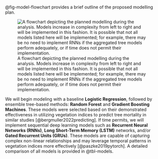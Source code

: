
@fig-model-flowchart provides a brief outline of the proposed modelling plan.

![A flowchart depicting the planned modelling during the analysis. 
Models increase in complexity from left to right and will be implemented in this fashion.
It is possible that not all models listed here will be implemented; 
for example, there may be no need to implement RNNs if the aggregated tree models perform adequately, or if time does not
permit their implementation.](../../img/flowchart-modelling.png){#fig-model-flowchart width=90%, fig-pos="H"}

We will begin modeling with a baseline **Logistic Regression**, 
followed by ensemble tree-based methods: **Random Forest** and **Gradient Boosting Machines**. 
These models were selected based on their demonstrated effectiveness in utilizing vegetation indices 
to predict tree mortality in similar studies [@bergmuller2022predicting]. 
If time permits, we will implement sequential deep learning models such as **Recurrent Neural Networks (RNNs)**,
**Long Short-Term Memory (LSTM)** networks, and/or **Gated Recurrent Units (GRUs)**. 
These models are capable of capturing complex non-linear relationships and may leverage temporal patterns in vegetation indices 
more effectively [@paszke2019pytorch]. A detailed comparison of all models is provided in @tbl-models.
```{=latex}
{\small
\begin{longtable}{|p{3cm}|p{4cm}|p{4cm}|p{4cm}|}
\caption{Descriptions of the various modelling techniques that are to be implemented in this analysis. \label{tbl-models}}
\hline
\rowcolor{gray!30}
\textbf{Model} & \textbf{Description} & \textbf{Advantages} & \textbf{Disadvantages} \\
\hline
\endfirsthead

\hline
\rowcolor{gray!30}
\textbf{Model} & \textbf{Description} & \textbf{Advantages} & \textbf{Disadvantages} \\
\hline
\endhead

Logistic Regression & A generalized linear model for binary classification. The log-odds of class membership are modeled as a linear function of input features. & Simple and interpretable; outputs class probabilities; feature importance is directly interpretable via model coefficients. & Limited flexibility for modeling complex patterns; better suited as a benchmark model to be surpassed by more complex models. \\
\hline
Random Forest (RF) & An ensemble of rule-based decision trees are trained on bootstrapped subsets of data. Each tree is overfitted, but aggregation via majority vote reduces variance. & Strong prior performance on remote sensing data; naturally handles nonlinearities and interactions; training is easily parallelizable. & Ignores temporal structure in data; can be memory-intensive and slower to predict on large datasets. \\
\hline
Gradient Boosting Machine (GBM) & An ensemble method where trees are added sequentially, each one correcting errors of its predecessor. Unlike RFs, boosting relies on underfit learners and weighted combinations. & High predictive accuracy; handles complex patterns well; libraries like LightGBM and XGBoost offer efficient training. & Training is slow, sequential and cannot be fully parallelized; like RFs, does not incorporate temporal dependencies. \\
\hline
Recurrent Neural Network (RNN) & A type of neural network designed for sequential data. It processes inputs step-by-step, with hidden states carrying information forward in time. & Captures temporal dependencies; suitable for modeling changes in vegetation indices through time. & Suffers from vanishing gradients, making it difficult to learn long-term dependencies; may require extensive, complex data manipulation to implement; slow to train and requires large datasets. \\
\hline
Gated Recurrent Unit (GRU) and Long Short-Term Memory (LSTM) & Variants of RNNs that include gating mechanisms (GRU) or memory cells (LSTM) to better manage long-term dependencies in sequences. & May be useful when modeling long-term temporal and/or seasonal patterns in vegetation indices. & The most computationally intensive models of this selection; requires large training datasets; Unclear if long-term differences in vegetation indices will be important to capture for prediction. \\
\hline
\end{longtable}
}
```
